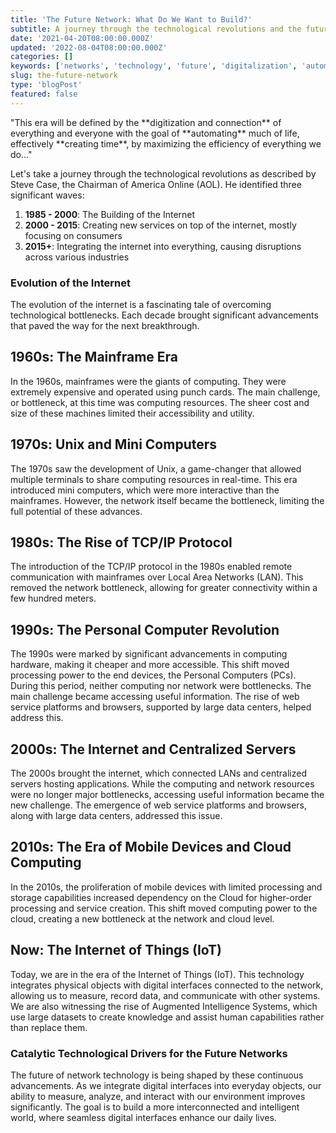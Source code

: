 ```yaml
---
title: 'The Future Network: What Do We Want to Build?'
subtitle: A journey through the technological revolutions and the future of network technology
date: '2021-04-20T08:00:00.000Z'
updated: '2022-08-04T08:00:00.000Z'
categories: []
keywords: ['networks', 'technology', 'future', 'digitalization', 'automation']
slug: the-future-network
type: 'blogPost'
featured: false
---
```


<Callout label="Marcus Welden, Bell Labs:" variant="info">
  "This era will be defined by the **digitization and connection** of everything
  and everyone with the goal of **automating** much of life, effectively
  **creating time**, by maximizing the efficiency of everything we do..."
</Callout>

Let's take a journey through the technological revolutions as described by Steve Case, the Chairman of America Online (AOL). He identified three significant waves:

1. **1985 - 2000**: The Building of the Internet
2. **2000 - 2015**: Creating new services on top of the internet, mostly focusing on consumers
3. **2015+**: Integrating the internet into everything, causing disruptions across various industries

### Evolution of the Internet

The evolution of the internet is a fascinating tale of overcoming technological bottlenecks. Each decade brought significant advancements that paved the way for the next breakthrough.

## 1960s: The Mainframe Era

In the 1960s, mainframes were the giants of computing. They were extremely expensive and operated using punch cards. The main challenge, or bottleneck, at this time was computing resources. The sheer cost and size of these machines limited their accessibility and utility.

## 1970s: Unix and Mini Computers

The 1970s saw the development of Unix, a game-changer that allowed multiple terminals to share computing resources in real-time. This era introduced mini computers, which were more interactive than the mainframes. However, the network itself became the bottleneck, limiting the full potential of these advances.

## 1980s: The Rise of TCP/IP Protocol

The introduction of the TCP/IP protocol in the 1980s enabled remote communication with mainframes over Local Area Networks (LAN). This removed the network bottleneck, allowing for greater connectivity within a few hundred meters.

## 1990s: The Personal Computer Revolution

The 1990s were marked by significant advancements in computing hardware, making it cheaper and more accessible. This shift moved processing power to the end devices, the Personal Computers (PCs). During this period, neither computing nor network were bottlenecks. The main challenge became accessing useful information. The rise of web service platforms and browsers, supported by large data centers, helped address this.

## 2000s: The Internet and Centralized Servers

The 2000s brought the internet, which connected LANs and centralized servers hosting applications. While the computing and network resources were no longer major bottlenecks, accessing useful information became the new challenge. The emergence of web service platforms and browsers, along with large data centers, addressed this issue.

## 2010s: The Era of Mobile Devices and Cloud Computing

In the 2010s, the proliferation of mobile devices with limited processing and storage capabilities increased dependency on the Cloud for higher-order processing and service creation. This shift moved computing power to the cloud, creating a new bottleneck at the network and cloud level.

## Now: The Internet of Things (IoT)

Today, we are in the era of the Internet of Things (IoT). This technology integrates physical objects with digital interfaces connected to the network, allowing us to measure, record data, and communicate with other systems. We are also witnessing the rise of Augmented Intelligence Systems, which use large datasets to create knowledge and assist human capabilities rather than replace them.

### Catalytic Technological Drivers for the Future Networks

The future of network technology is being shaped by these continuous advancements. As we integrate digital interfaces into everyday objects, our ability to measure, analyze, and interact with our environment improves significantly. The goal is to build a more interconnected and intelligent world, where seamless digital interfaces enhance our daily lives.

